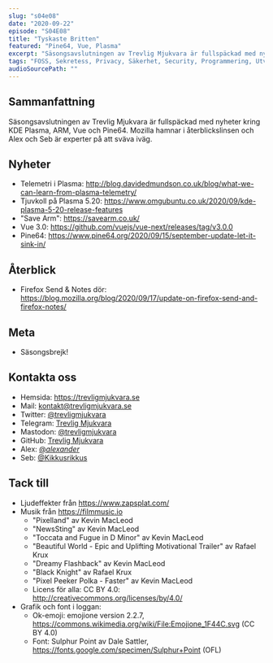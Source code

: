 ```yaml
---
slug: "s04e08"
date: "2020-09-22"
episode: "S04E08"
title: "Tyskaste Britten"
featured: "Pine64, Vue, Plasma"
excerpt: "Säsongsavslutningen av Trevlig Mjukvara är fullspäckad med nyheter kring KDE Plasma, ARM, Vue och Pine64. Mozilla hamnar i återblickslinsen och Alex och Seb är experter på att sväva iväg." 
tags: "FOSS, Sekretess, Privacy, Säkerhet, Security, Programmering, Utveckling, RaspberryPi, Mjukvara, PinePhone, Technology, Linux, Open Source, Plasma, telemetry, arm, SoftBank, Nvidia, vue, vue 3.0, pine64, firefox send, firefox, notes, rust, pixelfed" 
audioSourcePath: ""
---
```

## Sammanfattning
Säsongsavslutningen av Trevlig Mjukvara är fullspäckad med nyheter kring KDE Plasma, ARM, Vue och Pine64. Mozilla hamnar i återblickslinsen och Alex och Seb är experter på att sväva iväg.

## Nyheter
- Telemetri i Plasma: http://blog.davidedmundson.co.uk/blog/what-we-can-learn-from-plasma-telemetry/
- Tjuvkoll på Plasma 5.20: https://www.omgubuntu.co.uk/2020/09/kde-plasma-5-20-release-features
- "Save Arm": https://savearm.co.uk/
- Vue 3.0: https://github.com/vuejs/vue-next/releases/tag/v3.0.0
- Pine64: https://www.pine64.org/2020/09/15/september-update-let-it-sink-in/

## Återblick
- Firefox Send & Notes dör: https://blog.mozilla.org/blog/2020/09/17/update-on-firefox-send-and-firefox-notes/

## Meta 
- Säsongsbrejk!

## Kontakta oss
- Hemsida: https://trevligmjukvara.se
- Mail: kontakt@trevligmjukvara.se
- Twitter: [@trevligmjukvara](https://twitter.com/trevligmjukvara)
- Telegram: [Trevlig Mjukvara](https://t.me/trevligmjukvara)
- Mastodon: [@trevligmjukvara](https://mastodon.linuxkompis.se/@trevligmjukvara)
- GitHub: [Trevlig Mjukvara](https://github.com/trevligmjukvara)
- Alex: [@_alexander_](https://mastodon.online/@_alexander_)
- Seb: [@Kikkusrikkus](https://twitter.com/Kikkusrikkus)

## Tack till
- Ljudeffekter från https://www.zapsplat.com/
- Musik från https://filmmusic.io
  - "Pixelland" av Kevin MacLeod
  - "NewsSting" av Kevin MacLeod
  - "Toccata and Fugue in D Minor" av Kevin MacLeod
  - "Beautiful World - Epic and Uplifting Motivational Trailer" av Rafael Krux
  - "Dreamy Flashback" av Kevin MacLeod
  - "Black Knight" av Rafael Krux
  - "Pixel Peeker Polka - Faster" av Kevin MacLeod
  - Licens för alla: CC BY 4.0: http://creativecommons.org/licenses/by/4.0/
- Grafik och font i loggan:
  - Ok-emoji: emojione version 2.2.7, https://commons.wikimedia.org/wiki/File:Emojione_1F44C.svg (CC BY 4.0)
  - Font: Sulphur Point av Dale Sattler, https://fonts.google.com/specimen/Sulphur+Point (OFL)
